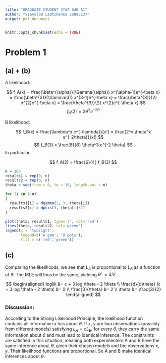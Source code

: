 ```yaml
---
title: "GRADUATE STUDENT STAT 840 A1"
author: "Vsevolod Ladtchenko 20895137"
output: pdf_document
---
```


```r
knitr::opts_chunk$set(echo = TRUE)
```

# Problem 1

## (a) + (b)

A likelihood:

$$
f_A(x) = \frac{\beta^{\alpha}}{\Gamma(\alpha)} x^{\alpha-1}e^{-\beta x} = \frac{\beta^{3}}{\Gamma(3)} x^{3-1}e^{-\beta x} = \frac{\beta^{3}}{2} x^{2}e^{-\beta x} = \frac{\theta^{3}}{2} x^{2}e^{-\theta x}
$$
$$
f_A(2) = 2 \theta^3 e^{-2\theta}
$$

B likelihood:

$$
f_B(x) = \frac{\lambda^x e^{-\lambda}}{x!} = \frac{2^x \theta^x e^{-2\theta}}{x!}
$$
$$
f_B(3) = \frac{8}{6} \theta^3 e^{-2 \theta}
$$
In particular,

$$
f_A(2) = \frac{6}{4} f_B(3)
$$

```r
n = 100
results1 = rep(0, n)
results2 = rep(0, n)
theta = seq(from = 0, to = 10, length.out = n)

for (i in 1:n)
{
  results1[i] = dgamma(2, 3, theta[i])
  results2[i] = dpois(3, theta[i]*2)
}

plot(theta, results1, type='l', col='red')
lines(theta, results2, col='green')
legend(x = 'topright', 
       legend=c('A gam', 'B pois'), 
       fill = c('red','green'))
```

## (c)

Comparing the likelihoods, we see that $L_A$ is proportional to $L_B$ as a function of $\theta$. The MLE will thus be the same, yielding $\theta^{\star} = 3/2$.

$$
\begin{aligned}
loglik &= c + 3 log \theta - 2 \theta \\
\frac{d}{d\theta} (c + 3 log \theta - 2 \theta) &= 0 \\
\frac{3}{\theta} &= 2 \\ 
\theta &= \frac{3}{2}
\end{aligned}
$$

### Discussion:
According to the Strong Likelihood Principle, the likelihood function contains all information $x$ has about $\theta$. If $x$, $y$ are two observations (possibly from different models) satisfying $L_A = c L_B$, for every $\theta$, they carry the same information about $\theta$ and must lead to identical inference. The constraints are satisfied in this situation, meaning both experimenters A and B have the same inference about $\theta$, given their chosen models and the observations $x$, $y$. Their likelihood functions are proportional. So A and B make identical inferences about $\theta$.